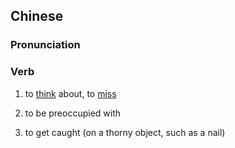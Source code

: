 {{also|挂住}}
==Chinese==
{{zh-forms|s=挂住}}

===Pronunciation===
{{zh-pron
|m=guàzhù
|c=gwaa3 zyu6
|cat=v
}}

===Verb===
{{zh-verb}}

# {{lb|zh|Cantonese}} to [[think]] about, to [[miss]]
# {{lb|zh|Cantonese}} to be preoccupied with
#: {{zh-x|掛住 打機 飯 都唔 食|forgo eating for video games|C}}
# {{lb|zh|Mandarin}} to get caught (on a thorny object, such as a nail)
#: {{zh-x|用 鉤子 掛住 拉起。|To hook on a hook and lift [something].|ref={{R:twedu|a04285}}: {{l|zh|鉤}}}}